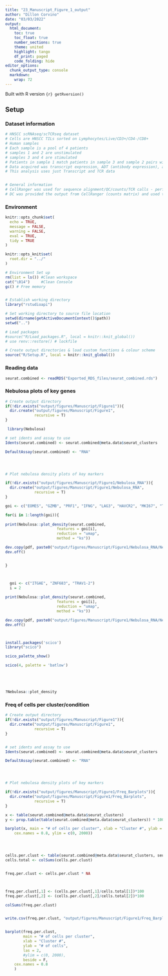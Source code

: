 ```yaml
---
title: "23_Manuscript_Figure_1_output"
author: "Dillon Corvino"
date: "03/03/2022"
output:
  html_document:
    toc: true
    toc_float: true
    number_sections: true
    theme: united
    highlight: tango
    df_print: paged
    code_folding: hide
editor_options: 
  chunk_output_type: console
  markdown: 
    wrap: 72
---
```


Built with R version `{r} getRversion()`

## Setup {.tabset}

### Dataset information

```r

# HNSCC scRNAseq/scTCRseq dataset
# Cells are HNSCC TILs sorted on Lymphocytes/Live/CD3+/CD4-/CD8+
# Human samples
# Each sample is a pool of 4 patients
# samples 1 and 2 are unstimulated 
# samples 3 and 4 are stimulated 
# Patients in sample 1 match patients in sample 3 and sample 2 pairs with 4
# Data acquired was transcript expression, ADT (antibody expression), and TCRA & B sequences
# This analysis uses just Transcript and TCR data


# General information
# CellRanger was used for sequence alignment/QC/counts/TCR calls - performed by Ross (QIMR, Brisbane, Aus)
# DC was provided the output from CellRanger (counts matrix) and used this as input for analysis within this script

```

### Environment

```r
knitr::opts_chunk$set(
  echo = TRUE,
  message = FALSE,
  warning = FALSE,  
  eval = TRUE, 
  tidy = TRUE
)

knitr::opts_knit$set(
  root.dir = "../"
)

# Environment Set up
rm(list = ls()) #Clean workspace
cat("\014")     #Clean Console
gc() # Free memory


# Establish working directory
library("rstudioapi")

# Set working directory to source file location
setwd(dirname(getActiveDocumentContext()$path))
setwd("..")

# Load packages
#source("R/Load_packages.R", local = knitr::knit_global())
# use renv::restore() # lockfile

# Create output directories & load custom functions & colour scheme
source("R/Setup.R", local = knitr::knit_global())


```


### Reading data

```r

seurat.combined <- readRDS("Exported_RDS_files/seurat_combined.rds")

```


### Nebulosa plots of key genes

```r

# Create output directory
if(!dir.exists("output/figures/Manuscript/Figure1")){
  dir.create("output/figures/Manuscript/Figure1", 
             recursive = T)
}

 library(Nebulosa)

# set idents and assay to use
Idents(seurat.combined) <- seurat.combined@meta.data$seurat_clusters

DefaultAssay(seurat.combined) <- "RNA"




# Plot nebulosa density plots of key markers 

if(!dir.exists("output/figures/Manuscript/Figure1/Nebulosa_RNA")){
  dir.create("output/figures/Manuscript/Figure1/Nebulosa_RNA", 
             recursive = T)
}

goi <- c("EOMES", "GZMB", "PRF1", "IFNG", "LAG3", "HAVCR2", "MKI67", "TCF7", "TOX", "IL7R", "PDCD1", "PRF1", "SELL", "NKG7", "TNF", "TIGIT", "CD226", "CCR7", "KLRB1", "RORA", "ISG15", "TRDC", "TRAV1-2", "ZNF683")

for(i in 1:length(goi)){
  
print(Nebulosa::plot_density(seurat.combined, 
                       features = goi[i],
                       reduction = "umap",
                       method = "ks"))

dev.copy(pdf, paste0("output/figures/Manuscript/Figure1/Nebulosa_RNA/Nebulosa_RNA_", goi[i], ".pdf"))
dev.off()


}



  goi <- c("ITGAE", "ZNF683", "TRAV1-2")
  i = 2
  
print(Nebulosa::plot_density(seurat.combined, 
                       features = goi[i],
                       reduction = "umap",
                       method = "ks"))

dev.copy(pdf, paste0("output/figures/Manuscript/Figure1/Nebulosa_RNA/Nebulosa_RNA_", goi[i], ".pdf"))
dev.off()



install.packages('scico')
library("scico")

scico_palette_show()

scico(4, palette = 'batlow')





?Nebulosa::plot_density


```


### Freq of cells per cluster/condition

```r

# Create output directory
if(!dir.exists("output/figures/Manuscript/Figure1")){
  dir.create("output/figures/Manuscript/Figure1", 
             recursive = T)
}


# set idents and assay to use
Idents(seurat.combined) <- seurat.combined@meta.data$seurat_clusters

DefaultAssay(seurat.combined) <- "RNA"




# Plot nebulosa density plots of key markers 

if(!dir.exists("output/figures/Manuscript/Figure1/Freq_Barplots")){
  dir.create("output/figures/Manuscript/Figure1/Freq_Barplots", 
             recursive = T)
}

x <- table(seurat.combined@meta.data$seurat_clusters)
y <- prop.table(table(seurat.combined@meta.data$seurat_clusters)) * 100

barplot(x, main = "# of cells per cluster", xlab = "Cluster #", ylab = "# of cells", las = 2,
    cex.names = 0.8, ylim = c(0, 2000))




cells.per.clust <- table(seurat.combined@meta.data$seurat_clusters, seurat.combined@meta.data$condition)
cells.total <- colSums(cells.per.clust)


freq.per.clust <- cells.per.clust * NA



freq.per.clust[,1] <- (cells.per.clust[,1]/cells.total[1])*100
freq.per.clust[,2] <- (cells.per.clust[,2]/cells.total[2])*100

colSums(freq.per.clust)


write.csv(freq.per.clust, "output/figures/Manuscript/Figure1/Freq_Barplots/Freq_per_Clust_per_condition.csv")


barplot(freq.per.clust, 
        main = "# of cells per cluster",
        xlab = "Cluster #",
        ylab = "# of cells", 
        las = 2,
        #ylim = c(0, 2000),
        beside = F,
    cex.names = 0.8
    )








```

